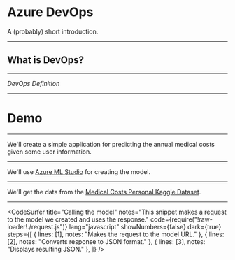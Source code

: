 
# Azure DevOps
A (probably) short introduction.

---

## What is DevOps?

---

*DevOps Definition*

---

# Demo

---

We'll create a simple application for predicting the annual medical costs given some user information.

---

We'll use [Azure ML Studio](https://studio.azureml.net/) for creating the model.

---

We'll get the data from the [Medical Costs Personal Kaggle Dataset](https://www.kaggle.com/mirichoi0218/insurance).

---

<CodeSurfer
  title="Calling the model"
  notes="This snippet makes a request to the model we created and uses the response."
  code={require("!raw-loader!./request.js")}
  lang="javascript"
  showNumbers={false}
  dark={true}
  steps={[
    { lines: [1], notes: "Makes the request to the model URL." },
    { lines: [2], notes: "Converts response to JSON format." },
    { lines: [3], notes: "Displays resulting JSON." },
  ]}
/>